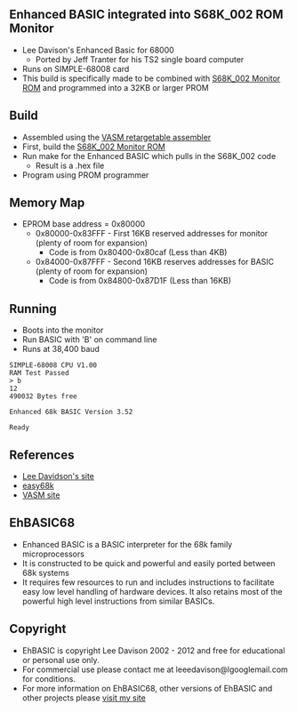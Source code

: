 == Enhanced BASIC integrated into S68K_002 ROM Monitor ==

* Lee Davison's Enhanced Basic for 68000
** Ported by Jeff Tranter for his TS2 single board computer
* Runs on SIMPLE-68008 card
* This build is specifically made to be combined with [https://github.com/douggilliland/Linux-68k/tree/master/SIMPLE_68008/S68K_002 S68K_002 Monitor ROM] and programmed into a 32KB or larger PROM

== Build ==

* Assembled using the [https://github.com/douggilliland/Linux-68k/tree/master/vasm VASM retargetable assembler]
* First, build the [https://github.com/douggilliland/Linux-68k/tree/master/SIMPLE_68008/S68K_002 S68K_002 Monitor ROM]
* Run make for the Enhanced BASIC which pulls in the S68K_002 code
** Result is a .hex file
* Program using PROM programmer

== Memory Map ==

* EPROM base address = 0x80000
** 0x80000-0x83FFF - First 16KB reserved addresses for monitor (plenty of room for expansion)
*** Code is from 0x80400-0x80caf (Less than 4KB)
** 0x84000-0x87FFF - Second 16KB reserves addresses for BASIC (plenty of room for expansion)
*** Code is from 0x84800-0x87D1F (Less than 16KB)

== Running ==

* Boots into the monitor
* Run BASIC with 'B' on command line
* Runs at 38,400 baud
<PRE>
SIMPLE-68008 CPU V1.00
RAM Test Passed
> b
12
490032 Bytes free

Enhanced 68k BASIC Version 3.52

Ready
</PRE>

== References ==

* [http://retro.hansotten.nl/home/lee-davison-web-site/ Lee Davidson's site]
* [http://www.easy68k.com/applications.htm easy68k]
* [http://sun.hasenbraten.de/vasm/ VASM site]

== EhBASIC68 ==

* Enhanced BASIC is a BASIC interpreter for the 68k family microprocessors
* It is constructed to be quick and powerful and easily ported between 68k systems
* It requires few resources to run and includes instructions to facilitate easy low level handling of hardware devices. It also retains most of the powerful high level instructions from similar BASICs.

== Copyright ==

* EhBASIC is copyright Lee Davison 2002 - 2012 and free for educational or personal use only.
* For commercial use please contact me at leeedavison@lgooglemail.com for conditions.
* For more information on EhBASIC68, other versions of EhBASIC and other projects please [http://mycorner.no-ip.org/index.html visit my site]
